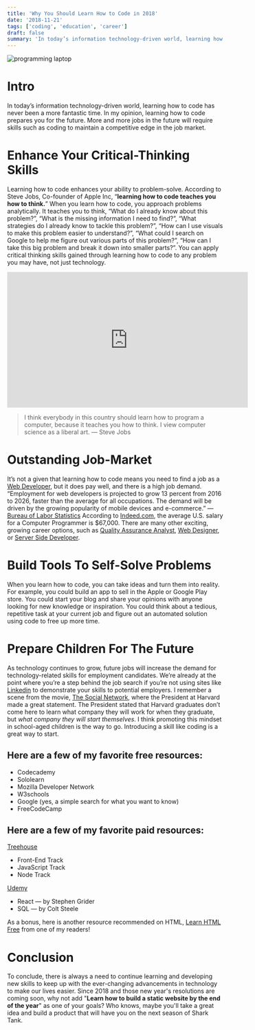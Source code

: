 ```yaml
---
title: 'Why You Should Learn How to Code in 2018'
date: '2018-11-21'
tags: ['coding', 'education', 'career']
draft: false
summary: 'In today’s information technology-driven world, learning how to code has never been a more fantastic time. In my opinion, learning how to code prepares you for the future...'
---
```


<div className="text-center">
  <Image alt="programming laptop" src="/static/images/coding.jpeg" width={437} height={434} />
</div>

# Intro

In today’s information technology-driven world, learning how to code has never been a more fantastic time. In my opinion, learning how to code prepares you for the future. More and more jobs in the future will require skills such as coding to maintain a competitive edge in the job market.

# Enhance Your Critical-Thinking Skills

Learning how to code enhances your ability to problem-solve. According to Steve Jobs, Co-founder of Apple Inc, “**learning how to code teaches you how to think.**” When you learn how to code, you approach problems analytically. It teaches you to think, “What do I already know about this problem?”, “What is the missing information I need to find?”, “What strategies do I already know to tackle this problem?”, “How can I use visuals to make this problem easier to understand?”, “What could I search on Google to help me figure out various parts of this problem?”, “How can I take this big problem and break it down into smaller parts?”. You can apply critical thinking skills gained through learning how to code to any problem you may have, not just technology.

<iframe
  width="560"
  height="315"
  src="https://www.youtube.com/embed/UaA1PbyS8BA"
  title="YouTube video player"
  frameBorder="0"
  allow="accelerometer; autoplay; clipboard-write; encrypted-media; gyroscope; picture-in-picture"
  allowFullScreen
></iframe>

> I think everybody in this country should learn how to program a computer, because it teaches you how to think. I view computer science as a liberal art.
> — Steve Jobs

# Outstanding Job-Market

It’s not a given that learning how to code means you need to find a job as a [Web Developer](https://en.wikipedia.org/wiki/Web_developer), but it does pay well, and there is a high job demand. “Employment for web developers is projected to grow 13 percent from 2016 to 2026, faster than the average for all occupations. The demand will be driven by the growing popularity of mobile devices and e-commerce.” — [Bureau of Labor Statistics](https://www.bls.gov/ooh/computer-and-information-technology/web-developers.htm) According to [Indeed.com](https://www.indeed.com/salaries/Computer-Programmer-Salaries), the average U.S. salary for a Computer Programmer is $67,000. There are many other exciting, growing career options, such as [Quality Assurance Analyst](https://en.wikipedia.org/wiki/Software_quality_assurance_analyst), [Web Designer](https://www.sokanu.com/careers/web-designer/), or [Server Side Developer](https://www.thebalance.com/the-skills-you-need-to-be-a-backend-developer-2071184).

# Build Tools To Self-Solve Problems

When you learn how to code, you can take ideas and turn them into reality. For example, you could build an app to sell in the Apple or Google Play store. You could start your blog and share your opinions with anyone looking for new knowledge or inspiration. You could think about a tedious, repetitive task at your current job and figure out an automated solution using code to free up more time.

# Prepare Children For The Future

As technology continues to grow, future jobs will increase the demand for technology-related skills for employment candidates. We’re already at the point where you’re a step behind the job search if you’re not using sites like [Linkedin](http://linkedin.com/) to demonstrate your skills to potential employers. I remember a scene from the movie, [The Social Network](https://en.wikipedia.org/wiki/The_Social_Network), where the President at Harvard made a great statement. The President stated that Harvard graduates don’t come here to learn what company they will work for when they graduate, but _what company they will start themselves_. I think promoting this mindset in school-aged children is the way to go. Introducing a skill like coding is a great way to start.

## Here are a few of my favorite free resources:

- Codecademy
- Sololearn
- Mozilla Developer Network
- W3schools
- Google (yes, a simple search for what you want to know)
- FreeCodeCamp

## Here are a few of my favorite paid resources:

[Treehouse](https://teamtreehouse.com/)

- Front-End Track
- JavaScript Track
- Node Track

[Udemy](https://www.udemy.com/)

- React — by Stephen Grider
- SQL — by Colt Steele

As a bonus, here is another resource recommended on HTML, [Learn HTML Free](https://www.websiteplanet.com/blog/html-guide-beginners/) from one of my readers!

# Conclusion

To conclude, there is always a need to continue learning and developing new skills to keep up with the ever-changing advancements in technology to make our lives easier. Since 2018 and those new year's resolutions are coming soon, why not add "**Learn how to build a static website by the end of the year**" as one of your goals? Who knows, maybe you'll take a great idea and build a product that will have you on the next season of Shark Tank.
